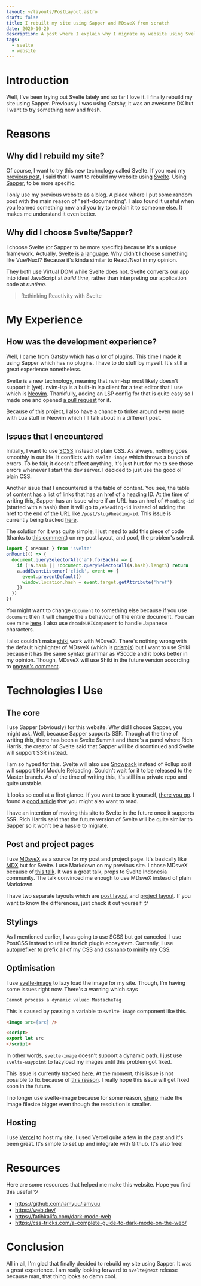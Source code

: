 ```yaml
---
layout: ~/layouts/PostLayout.astro
draft: false
title: I rebuilt my site using Sapper and MDsveX from scratch
date: 2020-10-20
description: A post where I explain why I migrate my website using Svelte/Sapper
tags:
  - svelte
  - website
---
```



# Introduction
Well, I've been trying out Svelte lately and so far I love it. I finally rebuild my site using Sapper. Previously I was using Gatsby, it was an awesome DX but I want to try something new and fresh.

# Reasons
## Why did I rebuild my site?
Of course, I want to try this new technology called Svelte. If you read my [previous post](https://elianiva.my.id/post/my-experience-with-svelte), I said that I want to rebuild my website using [Svelte](https://svelte.dev). Using [Sapper](https://sapper.svelte.dev), to be more specific.

I only use my previous website as a blog. A place where I put some random post with the main reason of "self-documenting". I also found it useful when you learned something new and you try to explain it to someone else. It makes me understand it even better.

## Why did I choose Svelte/Sapper?
I choose Svelte (or Sapper to be more specific) because it's a unique framework. Actually, [Svelte is a language](https://gist.github.com/Rich-Harris/0f910048478c2a6505d1c32185b61934). Why didn't I choose something like Vue/Nuxt? Because it's kinda similar to React/Next in my opinion.

They both use Virtual DOM while Svelte does not. Svelte converts our app into ideal JavaScript at _build time_, rather than interpreting our application code at _runtime_.

> Rethinking Reactivity with Svelte

# My Experience
## How was the development experience?
Well, I came from Gatsby which has _a lot_ of plugins. This time I made it using Sapper which has no plugins. I have to do stuff by myself. It's still a great experience nonetheless.

Svelte is a new technology, meaning that nvim-lsp most likely doesn't support it (yet). nvim-lsp is a built-in lsp client for a text editor that I use which is [Neovim](https://neovim.io). Thankfully, adding an LSP config for that is quite easy so I made one and opened [a pull request](https://github.com/neovim/nvim-lspconfig/pull/385) for it.

Because of this project, I also have a chance to tinker around even more with Lua stuff in Neovim which I'll talk about in a different post.

## Issues that I encountered
Initially, I want to use [SCSS](https://sass-lang.com/) instead of plain CSS. As always, nothing goes smoothly in our life. It conflicts with `svelte-image` which throws a bunch of errors. To be fair, it doesn't affect anything, it's just hurt for me to see those errors whenever I start the dev server. I decided to just use the good ol' plain CSS.

Another issue that I encountered is the table of content. You see, the table of content has a list of links that has an href of a heading ID. At the time of writing this, Sapper has an issue where if an URL has an href of `#heading-id` (started with a hash) then it will go to `/#heading-id` instead of adding the href to the end of the URL like `/post/slug#heading-id`. This issue is currently being tracked [here](https://github.com/sveltejs/sapper/issues/331).

The solution for it was quite simple, I just need to add this piece of code (thanks to [this comment](https://github.com/sveltejs/sapper/issues/331#issuecomment-706627790)) on my post layout, and poof, the problem's solved.

```javascript
import { onMount } from 'svelte'
onMount(() => {
  document.querySelectorAll('a').forEach(a => {
    if (!a.hash || !document.querySelectorAll(a.hash).length) return
    a.addEventListener('click', event => {
      event.preventDefault()
      window.location.hash = event.target.getAttribute('href')
    })
  })
})
```

You might want to change `document` to something else because if you use `document` then it will change the `a` behaviour of the entire document. You can see mine [here](https://github.com/elianiva/elianiva.my.id/blob/a0c824de5b372ff210a1e3f44d10ef80e2be4190/src/layouts/post.svelte#L340-L356).
I also use `decodeURIComponent` to handle Japanese characters.

I also couldn't make [shiki](https://shiki.matsu.io) work with MDsveX. There's nothing wrong with the default highlighter of MDsveX (which is [prismjs](https://prismjs.com)) but I want to use Shiki because it has the same syntax grammar as VScode and it looks better in my opinion. Though, MDsveX will use Shiki in the future version according to [pngwn's comment](https://github.com/pngwn/MDsveX/issues/139#issuecomment-688478536).

# Technologies I Use
## The core
I use Sapper (obviously) for this website. Why did I choose Sapper, you might ask. Well, because Sapper supports SSR. Though at the time of writing this, there has been a Svelte Summit and there's a panel where Rich Harris, the creator of Svelte said that Sapper will be discontinued and Svelte will support SSR instead.

I am so hyped for this. Svelte will also use [Snowpack](https://snowpack.dev) instead of Rollup so it will support Hot Module Reloading. Couldn't wait for it to be released to the Master branch. As of the time of writing this, it's still in a private repo and quite unstable.

It looks so cool at a first glance. If you want to see it yourself, [there you go](https://www.youtube.com/watch?v=qSfdtmcZ4d0&t=53s). I found a [good article](https://codechips.me/snowpack-svelte-typescript-tailwindcss/) that you might also want to read.

I have an intention of moving this site to Svelte in the future once it supports SSR. Rich Harris said that the future version of Svelte will be quite similar to Sapper so it won't be a hassle to migrate.

## Post and project pages
I use [MDsveX](https://mdsvex.com) as a source for my post and project page. It's basically like [MDX](https://mdxjs.com/) but for Svelte. I use Markdown on my previous site. I chose MDsveX because of [this talk](https://www.youtube.com/watch?v=Tr9wJYvnA24). It was a great talk, props to Svelte Indonesia community. The talk convinced me enough to use MDsveX instead of plain Markdown.

I have two separate layouts which are [post layout](https://github.com/elianiva/elianiva.my.id/blob/master/src/layouts/post.svelte) and [project layout](https://github.com/elianiva/elianiva.me/blob/master/src/layouts/project.svelte). If you want to know the differences, just check it out yourself ツ

## Stylings
As I mentioned earlier, I was going to use SCSS but got canceled. I use PostCSS instead to utilize its rich plugin ecosystem. Currently, I use [autoprefixer](https://github.com/postcss/autoprefixer) to prefix all of my CSS and [cssnano](https://cssnano.co/) to minify my CSS.

## Optimisation
I use [svelte-image](https://github.com/matyunya/svelte-image) to lazy load the image for my site. Though, I'm having some issues right now. There's a warning which says

```
Cannot process a dynamic value: MustacheTag
```

This is caused by passing a variable to `svelte-image` component like this.

```html
<Image src={src} />

<script>
export let src
</script>
```

In other words, `svelte-image` doesn't support a dynamic path. I just use `svelte-waypoint` to lazyload my images until this problem got fixed.

This issue is currently tracked [here](https://github.com/matyunya/svelte-image/issues/6). At the moment, this issue is not possible to fix because of [this reason](https://github.com/matyunya/svelte-image/issues/31#issuecomment-550711822). I really hope this issue will get fixed soon in the future.

<Update date="2020-11-12">

I no longer use svelte-image because for some reason, [sharp](https://github.com/lovell/sharp) made the image filesize bigger even though the resolution is smaller.

</Update>

## Hosting
I use [Vercel](https://vercel.com) to host my site. I used Vercel quite a few in the past and it's been great. It's simple to set up and integrate with Github. It's also free!

# Resources
Here are some resources that helped me make this website. Hope you find this useful ツ

- https://github.com/iamyuu/iamyuu
- https://web.dev/
- https://fatihkalifa.com/dark-mode-web
- https://css-tricks.com/a-complete-guide-to-dark-mode-on-the-web/

# Conclusion
All in all, I'm glad that finally decided to rebuild my site using Sapper. It was a great experience. I am really looking forward to `svelte@next` release because man, that thing looks so damn cool.
